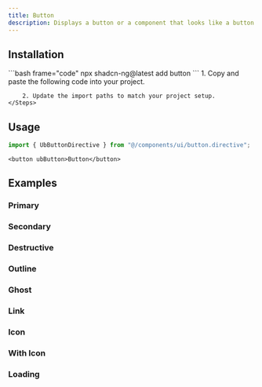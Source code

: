 ```yaml
---
title: Button
description: Displays a button or a component that looks like a button.
---
```



<ComponentPreview name="button-demo" />

## Installation

<Tabs>
  <TabItem label="CLI">
    ```bash frame="code"
    npx shadcn-ng@latest add button
    ```
  </TabItem>

  <TabItem label="Manual">
    <Steps>
        1. Copy and paste the following code into your project.
            <ComponentSource name="button" />

        2. Update the import paths to match your project setup.
    </Steps>

  </TabItem>
</Tabs>

## Usage

```ts
import { UbButtonDirective } from "@/components/ui/button.directive";
```

```angular-html
<button ubButton>Button</button>
```

## Examples

### Primary

<ComponentPreview name="button-demo" />

### Secondary

<ComponentPreview name="button-secondary" />

### Destructive

<ComponentPreview name="button-destructive" />

### Outline

<ComponentPreview name="button-outline" />

### Ghost

<ComponentPreview name="button-ghost" />

### Link

<ComponentPreview name="button-link" />

### Icon

<ComponentPreview name="button-icon" />

### With Icon

<ComponentPreview name="button-with-icon" />

### Loading

<ComponentPreview name="button-loading" />
